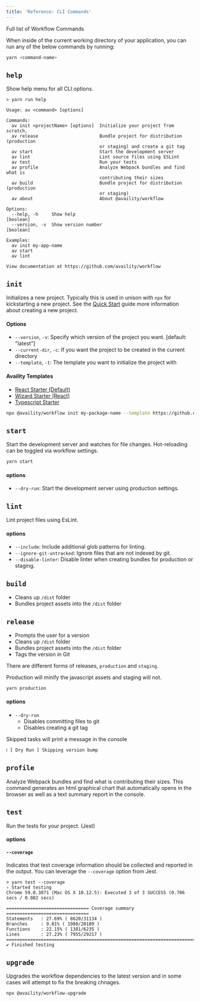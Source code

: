 ```yaml
---
title: 'Reference: CLI Commands'
---
```


Full list of Workflow Commands

When inside of the current working directory of your application, you can run any of the below commands by running:

```bash
yarn <command-name>
```

## `help`

Show help menu for all CLI options.

```shell hideCopy=true
> yarn run help

Usage: av <command> [options]

Commands:
  av init <projectName> [options]  Initialize your project from scratch.
  av release                       Bundle project for distribution (production
                                   or staging) and create a git tag
  av start                         Start the development server
  av lint                          Lint source files using ESLint
  av test                          Run your tests
  av profile                       Analyze Webpack bundles and find what is
                                   contributing their sizes
  av build                         Bundle project for distribution (production
                                   or staging)
  av about                         About @availity/workflow

Options:
  --help, -h     Show help                                             [boolean]
  --version, -v  Show version number                                   [boolean]

Examples:
  av init my-app-name
  av start
  av lint

View documentation at https://github.com/availity/workflow
```

## `init`

Initializes a new project. Typically this is used in unison with `npx` for kickstarting a new project. See the [Quick Start](/quick-start/) guide more information about creating a new project.

#### Options

- `--version`, `-v`: Specify which version of the project you want. [default: "latest"]
- `--current-dir`, `-c`: If you want the project to be created in the current directory
- `--template`, `-t`: The template you want to initialize the project with

#### Availity Templates

- [React Starter (Default)](https://github.com/Availity/availity-starter-react)
- [Wizard Starter (React)](https://github.com/Availity/availity-starter-wizard)
- [Typescript Starter](https://github.com/Availity/availity-starter-typescript)

```bash
npx @availity/workflow init my-package-name --template https://github.com/Availity/availity-starter-typescript
```

## `start`

Start the development server and watches for file changes. Hot-reloading can be toggled via workflow settings.

```bash
yarn start
```

#### options

- `--dry-run`: Start the development server using production settings.

## `lint`

Lint project files using EsLint.

#### options

- `--include`: Include additional glob patterns for linting.
- `--ignore-git-untracked`: Ignore files that are not indexed by git.
- `--disable-linter`: Disable linter when creating bundles for production or staging.

## `build`

- Cleans up `/dist` folder
- Bundles project assets into the `/dist` folder

## `release`

- Prompts the user for a version
- Cleans up `/dist` folder
- Bundles project assets into the `/dist` folder
- Tags the version in Git

There are different forms of releases, `production` and `staging`.

Production will minify the javascript assets and staging will not.

```bash
yarn production
```

#### options

- `--dry-run`
  - Disables committing files to git
  - Disables creating a git tag

Skipped tasks will print a message in the console

```bash hideCopy=true
ℹ [ Dry Run ] Skipping version bump
```

## `profile`

Analyze Webpack bundles and find what is contributing their sizes. This command generates an html graphical chart that automatically opens in the browser as well as a text summary report in the console.

## `test`

Run the tests for your project. (Jest)

#### options

#### `--coverage`

Indicates that test coverage information should be collected and reported in the output. You can leverage the `--coverage` option from Jest.

```shell hideCopy=true
> yarn test --coverage
› Started testing
Chrome 59.0.3071 (Mac OS X 10.12.5): Executed 3 of 3 SUCCESS (0.706 secs / 0.082 secs)

=============================== Coverage summary ===============================
Statements   : 27.69% ( 8620/31134 )
Branches     : 9.81% ( 1980/20189 )
Functions    : 22.15% ( 1381/6235 )
Lines        : 27.23% ( 7955/29217 )
================================================================================
✔ Finished testing
```

## `upgrade`

Upgrades the workflow dependencies to the latest version and in some cases will attempt to fix the breaking chnages.

```bash
npx @availity/workflow-upgrade
```
